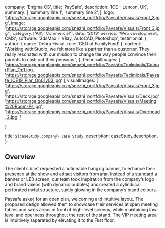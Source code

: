 
  company: 'Enigma CS',
  title: 'PaySafe',
  description:
    'ICE - London, UK',
  summary: [
    'summary line 1',
    'summary line 2',
  ],
   logo: 'https://storage.googleapis.com/snezhi_portfolio/Paysafe/Visuals/Front_3.jpg',
  image: 'https://storage.googleapis.com/snezhi_portfolio/Paysafe/Visuals/Front_3.jpg' ,
  category: ['All', 'Commercial'],
  date: '2019',
  service: 'Web development, CMS',
  software: '3dsMax + VRay, AutoCAD, Photoshop',
  testimonial: {
    author: { name: 'Debra Fiscal', role: 'CEO of FamilyFund' },
    content:
      'Working with Studio, we felt more like a partner than a customer. They really resonated with our mission to change the way people convince their parents to cash out their pensions.',
  },
  technicalImages: [
    'https://storage.googleapis.com/snezhi_portfolio/Paysafe/Technicals/ColourPlan_Op1.jpg',
    'https://storage.googleapis.com/snezhi_portfolio/Paysafe/Technicals/Paysafe_ICE19_Plan_Op01v03.jpg'
  ],
  visualImages: [
    'https://storage.googleapis.com/snezhi_portfolio/Paysafe/Visuals/Front_3.jpg',
    'https://storage.googleapis.com/snezhi_portfolio/Paysafe/Visuals/Deck.jpg',
    'https://storage.googleapis.com/snezhi_portfolio/Paysafe/Visuals/Meeting%20Room-Ps.jpg',
    'https://storage.googleapis.com/snezhi_portfolio/Paysafe/Visuals/Overhead_2.jpg'
  ]
  
}

  title: `${caseStudy.company} Case Study`,
  description: caseStudy.description,
}

## Overview

The client’s brief requested a noticeable hanging banner, to enhance their presence at the show and attract visitors from afar.
Instead of a standard a banner or LED screen, our team took inspiration from the company’s logo and brand videos (with dynamic bubbles) and created a cylindrical perforated metal structure, subtly glowing in the company’s brand colours.

Paysafe asked for an open plan, welcoming and intuitive layout. The proposed design allowed them to showcase their services at open meeting tables and sales areas in front of high-level screens, while maintaining low-level and openness throughout the rest of the stand.
The VIP meeting area is intuitively separated by elevating it to the First floor.

